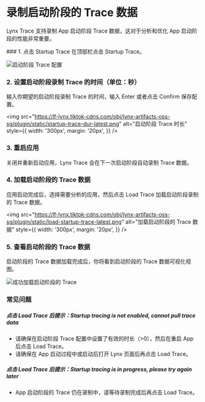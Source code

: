 <style>{`
  .full_image {
    width: 750px;
    margin: 20px;
  }
`}</style>


# 录制启动阶段的 Trace 数据

Lynx Trace 支持录制 App 启动阶段 Trace 数据，这对于分析和优化 App 启动阶段的性能非常重要。

<Steps>
### 1. 点击 Startup Trace
在顶部栏点击 Startup Trace。

<img
  src="https://lf-lynx.tiktok-cdns.com/obj/lynx-artifacts-oss-sg/plugin/static/startup-trace-config-latest.png"
  alt="启动阶段 Trace 配置"
  className="full_image"
/>

### 2. 设置启动阶段录制 Trace 的时间（单位：秒）

输入你期望的启动阶段录制 Trace 的时间，输入 Enter 或者点击 Confirm 保存配置。

<img
  src="https://lf-lynx.tiktok-cdns.com/obj/lynx-artifacts-oss-sg/plugin/static/startup-trace-dur-latest.png"
  alt="启动阶段 Trace 时长"
  style={{
    width: '300px',
    margin: '20px',
  }}
/>

### 3. 重启应用

关闭并重新启动应用，Lynx Trace 会在下一次启动阶段自动录制 Trace 数据。

### 4. 加载启动阶段的 Trace 数据

应用启动完成后，选择需要分析的应用，然后点击 Load Trace 加载启动阶段录制的 Trace 数据。

<img
  src="https://lf-lynx.tiktok-cdns.com/obj/lynx-artifacts-oss-sg/plugin/static/load-startup-trace-latest.png"
  alt="加载启动阶段的 Trace 数据"
  style={{
    width: '300px',
    margin: '20px',
  }}
/>

### 5. 查看启动阶段的 Trace 数据

启动阶段的 Trace 数据加载完成后，你将看到启动阶段的 Trace 数据可视化视图。

<img
  src="https://lf-lynx.tiktok-cdns.com/obj/lynx-artifacts-oss-sg/plugin/static/load-startup-trace-success-latest.png"
  alt="成功加载启动阶段的 Trace"
  className="full_image"
/>

</Steps>

### 常见问题

##### 点击 Load Trace 后提示：Startup tracing is not enabled, cannot pull trace data

- 请确保在启动阶段 Trace 配置中设置了有效的时长（>0），然后在重启 App 后点击 Load Trace。
- 请确保在 App 启动过程中或启动后打开 Lynx 页面后再点击 Load Trace。

##### 点击 Load Trace 后提示：Startup tracing is in progress, please try again later

- App 启动阶段的 Trace 仍在录制中，请等待录制完成后再点击 Load Trace。
